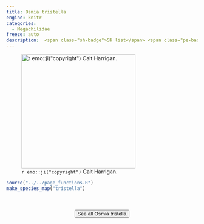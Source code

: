 ```yaml
---
title: Osmia tristella
engine: knitr
categories:
  - Megachilidae
freeze: auto
description:  <span class="sh-badge">SH list</span> <span class="pe-badge">PM Evidence</span>
---
```

![`r emo::ji("copyright")` Cait Harrigan.](/files/no_bee.png){height=300}





```r
source("../../page_functions.R")
make_species_map("tristella")
```
<br><br>
<center>


<a href="NA"><button type="button" class="btn btn-secondary">See all Osmia tristella <i class="fa-solid fa-arrow-up-right-from-square"></i> </button></a>
</center>
